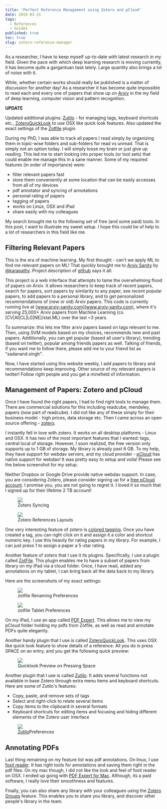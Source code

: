 ```yaml
---
title: 'Perfect Reference Management using Zotero and pCloud'
date: 2019-03-31
tags:
  - References
  - Guides
published: true
toc: true
slug: zotero-reference-manager
---
```


As a researcher, I have to keep myself up-to-date with latest research in my field. Given the pace
with which deep learning research is moving currently, it has become quite a gargantuan task
lately. Large quantity also brings a lot of noise with it.

While, whether certain works should
really be published is a matter of discussion for another day! As a researcher it has become quite
impossible to read each and every one of papers that show up on [Arxiv](https://arxiv.org/) in the
my field of deep learning, computer vision and pattern recognition.

<Callout type="note">

**UPDATE**

Updated additional plugins: [Zutilo](https://github.com/willsALMANJ/Zutilo) - for managing tags,
keyboard shortcuts etc., [ZoteroQuickLook](https://github.com/mronkko/ZoteroQuickLook) to use OSX
like quick look features. Also updated the exact settings of the [Zotfile](http://zotfile.com/)
plugin.

</Callout>

During my PhD, I was able to track all papers I read simply by organizing them in topic-wise
folders and sub-folders for read vs unread. That is simply not an option today. I will simply loose
my brain or just give up reading. This led me to start looking into proper tools (or tool sets)
that could enable me manage this in a sane manner. Some of my required features (in order of
importance) were:

- filter relevant papers fast
- store them conveniently at some location that can be easily accesses from all of my devices
- pdf annotator and syncing of annotations
- personal rating of papers
- tagging of papers
- works on Linux, OSX and iPad
- share easily with my colleagues

My search brought me to the following set of free (and some paid) tools. In this post, I want to
illustrate my sweet setup. I hope this could be of help to a lot of researchers in this field like
me.

## Filtering Relevant Papers

This is the era of machine learning. My first thought - can't we apply ML to find me relevant
papers on ML! That quickly brought me to [Arxiv Sanity](http://www.arxiv-sanity.com/library) by
[@karapathy](https://twitter.com/karpathy). Project description of
[github](https://github.com/karpathy/arxiv-sanity-preserver) says it all:

<Callout type="note">

This project is a web interface that attempts to tame the overwhelming flood of papers on Arxiv.
It allows researchers to keep track of recent papers, search for papers, sort papers by
similarity to any paper, see recent popular papers, to add papers to a personal library, and to
get personalized recommendations of (new or old) Arxiv papers. This code is currently running
live at [www.arxiv-sanity.com](www.arxiv-sanity.com), where it's serving 25,000+ Arxiv papers
from Machine Learning (cs.[CV|AI|CL|LG|NE]/stat.ML) over the last ~3 years.

</Callout>

To summarize: this lets me filter arxiv papers based on tags relevant to me. Then, using SVM models
based on my choices, recommends new and past papers. Additionally, you can get popular (based all
user's library), trending (based on twitter), popular among friends papers as well. Talking of
friends, if you want me to follow there, please add me to your friend list as "sadanand.singh".

Now, I have started using this website weekly, I add papers to library and recommendations keep
improving. Other source of my relevant papers is twitter! Follow right people and you get a
minefield of information.

## Management of Papers: Zotero and pCloud

Once I have found the right papers, I had to find right tools to manage them. There are commercial
solutions for this including readcube, mendeley, papers (now part of readcube). I did not like any
of these simply for their business model - high prices, data storage etc. Then I came across an
open source offering - [zotero](https://www.zotero.org/).

I instantly fell in love with zotero. It works on all desktop platforms - Linux and OSX. It has two
of the most important features that I wanted: tags, central local of storage. However, I soon
realized, the free version only supports up to 1 GB of storage. My library is already past 6 GB. To
my help, they have support for webdav servers, and my cloud provider - [pCloud](https://pcloud.com)
has native support for webdav! It was pretty easy to setup and voila! Please see the below
screenshot for my setup.

<Callout type="note">

Neither Dropbox or Google Drive provide native webdav support. In case, you are considering
Zotero, please consider signing up for a [free pCloud account](https://pcloud.com). I promise
you, you are not going to regret it. I loved it so much that I signed up for their lifetime 2 TB
account!

</Callout>

<div class="flex flex-col md:flex-row">
  <div class="flex-1 p-1 m-1">
    <figure>
    <img src="https://res.cloudinary.com/sadanandsingh/image/upload/v1554089530/zotero-preferences_n3euc1.png"/>
    <figcaption class="text-center text-xs">Zotero Syncing</figcaption>
    </figure>
  </div>
  <div class="flex-1 p-1 m-1">
    <figure>
    <img src="https://res.cloudinary.com/sadanandsingh/image/upload/v1554089529/zotero_d3qwsp.png"/>
    <figcaption class="text-center text-xs">Zotero References Layouts</figcaption>
    </figure>
  </div>
</div>

One very interesting feature of zotero is
[colored tagging](https://www.zotero.org/support/collections_and_tags#colored_tags). Once you have
created a tag, you can right click on it and assign it a color and shortcut numeric key. I use this
heavily for rating papers in my library. For example, I can just press 1 to assign a paper a 5-star
rating.

Another feature of zotero that I use it its plugins. Specifically, I use a plugin called
[ZotFile](http://zotfile.com/). This plugin enables me to have a subset of papers from library on
my iPad via a cloud folder. Once, I have read, added any annotations on my tablet, I can bring back
all the data back to my library.

Here are the screenshots of my exact settings:

<div class="flex flex-col md:flex-row">
  <div class="flex-1 p-1 m-1">
    <figure>
    <img src="https://res.cloudinary.com/sadanandsingh/image/upload/v1579590803/zotfile_renaming_settings_nlqfxs.png"/>
    <figcaption class="text-center text-xs">zotfile Renaming Preferences</figcaption>
    </figure>
  </div>
  <div class="flex-1 p-1 m-1">
    <figure>
    <img src="https://res.cloudinary.com/sadanandsingh/image/upload/v1579590803/zotfile_tablet_settigs_gxcxrx.png"/>
    <figcaption class="text-center text-xs">zotfile Tablet Preferences</figcaption>
    </figure>
  </div>
</div>

On my iPad, I use an app called
[PDF Expert](https://itunes.apple.com/app/pdf-expert-fill-forms-annotate/id393316844?mt=8). This
allows me to view my pCloud folder holding my pdfs from Zotfile, as well as read and annotate PDFs
quite elegantly.

Another handy plugin that I use is called
[ZoteroQuickLook](https://github.com/mronkko/ZoteroQuickLook). This uses OSX like quick look
feature to show details of a reference. All you do is press SPACE on an entry, and you get the
following quick preview:

<figure>
  <img src="https://res.cloudinary.com/sadanandsingh/image/upload/v1579591165/quicklook_jkclbf.png"/>
  <figcaption class="text-center text-xs">Quicklook Preview on Pressing Space</figcaption>
</figure>

Another plugin that I use is called [Zutilo](https://github.com/willsALMANJ/Zutilo). It adds
several functions not available in base Zotero through extra menu items and keyboard shortcuts.
Here are some of Zutilo's features:

- Copy, paste, and remove sets of tags
- Select and right-click to relate several items
- Copy items to the clipboard in several formats
- Keyboard shortcuts for editing items and focusing and hiding different elements of the Zotero
  user interface

<figure>
  <img src="https://res.cloudinary.com/sadanandsingh/image/upload/v1579590803/zutilo_preferences_xipels.png"/>
  <figcaption class="text-center text-xs">
    <a href='https://github.com/willsALMANJ/Zutilo' target='_blank'>Zutilo</a>Preferences
  </figcaption>
</figure>

## Annotating PDFs

Last thing remaining on my feature list was pdf annotations. On linux, I use
[foxit reader](https://www.foxitsoftware.com/pdf-reader/). It has right tools for annotations and
saving them right in the pdf files. On my mac though, I did not like the look and feel of foxit
reader on OSX. I ended up going with [PDF Expert for Mac](https://pdfexpert.com/). Although, its a
paid software, I really love their smoothness and features.

Finally, you can also share any library with your colleagues using the
[Zotero Groups](https://www.zotero.org/groups/) feature. This enables you to share you library, and
discover other people's library in the team.
